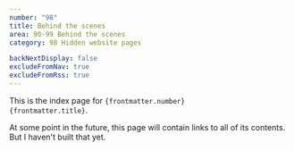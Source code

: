 ```yaml
---
number: "98"
title: Behind the scenes
area: 90-99 Behind the scenes
category: 98 Hidden website pages

backNextDisplay: false
excludeFromNav: true
excludeFromRss: true
---
```


This is the index page for <code>{frontmatter.number} {frontmatter.title}</code>.

At some point in the future, this page will contain links to all of its contents. But I haven't built that yet.
